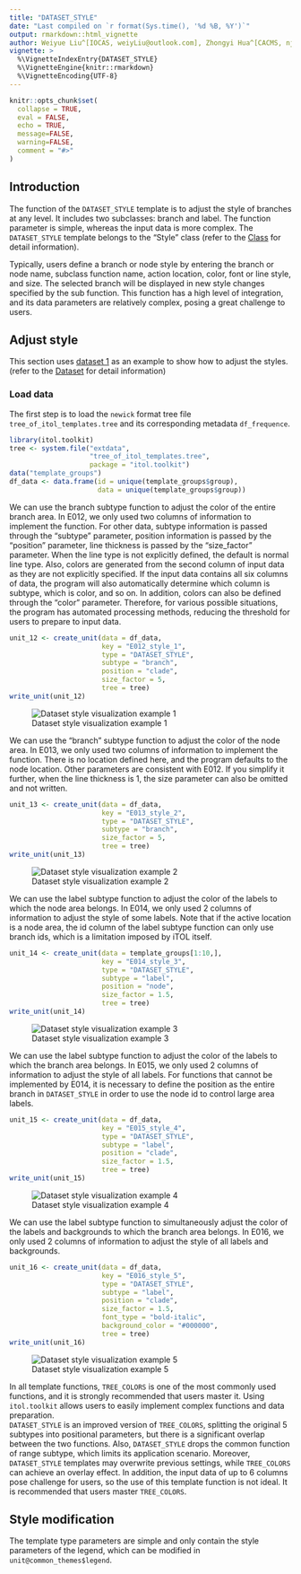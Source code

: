 ```yaml
---
title: "DATASET_STYLE"
date: "Last compiled on `r format(Sys.time(), '%d %B, %Y')`"
output: rmarkdown::html_vignette
author: Weiyue Liu^[IOCAS, weiyLiu@outlook.com], Zhongyi Hua^[CACMS, njbxhzy@hotmail.com], Tong Zhou^[IOCAS, tongzhou2017@gmail.com]
vignette: >
  %\VignetteIndexEntry{DATASET_STYLE}
  %\VignetteEngine{knitr::rmarkdown}
  %\VignetteEncoding{UTF-8}
---
```


```r
knitr::opts_chunk$set(
  collapse = TRUE,
  eval = FALSE,
  echo = TRUE,
  message=FALSE,
  warning=FALSE,
  comment = "#>"
)
```
## Introduction
The function of the `DATASET_STYLE` template is to adjust the style of branches at any level. It includes two subclasses: branch and label. The function parameter is simple, whereas the input data is more complex. The `DATASET_STYLE` template belongs to the "Style" class (refer to the [Class]() for detail information).

Typically, users define a branch or node style by entering the branch or node name, subclass function name, action location, color, font or line style, and size. The selected branch will be displayed in new style changes specified by the sub function. This function has a high level of integration, and its data parameters are relatively complex, posing a great challenge to users.

## Adjust style
This section uses [dataset 1](https://github.com/TongZhou2017/itol.toolkit/tree/master/inst/extdata/dataset1) as an example to show how to adjust the styles. (refer to the  [Dataset](https://tongzhou2017.github.io/itol.toolkit/articles/Datasets.html) for detail information)

### Load data
The first step is to load the `newick` format tree file `tree_of_itol_templates.tree` and its corresponding metadata `df_frequence`. 

```r
library(itol.toolkit)
tree <- system.file("extdata",
                    "tree_of_itol_templates.tree",
                    package = "itol.toolkit")
data("template_groups")
df_data <- data.frame(id = unique(template_groups$group),
                      data = unique(template_groups$group))
```

We can use the branch subtype function to adjust the color of the entire branch area. In E012, we only used two columns of information to implement the function. For other data, subtype information is passed through the "subtype" parameter, position information is passed by the "position" parameter, line thickness is passed by the "size_factor" parameter. When the line type is not explicitly defined, the default is normal line type. Also, colors are generated from the second column of input data as they are not explicitly specified. If the input data contains all six columns of data, the program will also automatically determine which column is subtype, which is color, and so on. In addition, colors can also be defined through the "color" parameter. Therefore, for various possible situations, the program has automated processing methods, reducing the threshold for users to prepare to input data.

```r
unit_12 <- create_unit(data = df_data, 
                       key = "E012_style_1",
                       type = "DATASET_STYLE", 
                       subtype = "branch",
                       position = "clade",
                       size_factor = 5,
                       tree = tree)
write_unit(unit_12)
```

![Dataset style visualization example 1](images/DATASET_STYLE_1.png)

We can use the "branch" subtype function to adjust the color of the node area. In E013, we only used two columns of information to implement the function. There is no location defined here, and the program defaults to the node location. Other parameters are consistent with E012. If you simplify it further, when the line thickness is 1, the size parameter can also be omitted and not written.

```r
unit_13 <- create_unit(data = df_data, 
                       key = "E013_style_2", 
                       type = "DATASET_STYLE", 
                       subtype = "branch",
                       size_factor = 5,
                       tree = tree)
write_unit(unit_13)
```

![Dataset style visualization example 2](images/DATASET_STYLE_2.png)

We can use the label subtype function to adjust the color of the labels to which the node area belongs. In E014, we only used 2 columns of information to adjust the style of some labels. Note that if the active location is a node area, the id column of the label subtype function can only use branch ids, which is a limitation imposed by iTOL itself.

```r
unit_14 <- create_unit(data = template_groups[1:10,], 
                       key = "E014_style_3",
                       type = "DATASET_STYLE", 
                       subtype = "label",
                       position = "node",
                       size_factor = 1.5,
                       tree = tree)
write_unit(unit_14)
```

![Dataset style visualization example 3](images/DATASET_STYLE_3.png)

We can use the label subtype function to adjust the color of the labels to which the branch area belongs. In E015, we only used 2 columns of information to adjust the style of all labels. For functions that cannot be implemented by E014, it is necessary to define the position as the entire branch in `DATASET_STYLE` in order to use the node id to control large area labels.

```r
unit_15 <- create_unit(data = df_data,
                       key = "E015_style_4",
                       type = "DATASET_STYLE",
                       subtype = "label",
                       position = "clade",
                       size_factor = 1.5,
                       tree = tree)
write_unit(unit_15)
```

![Dataset style visualization example 4](images/DATASET_STYLE_4.png)

We can use the label subtype function to simultaneously adjust the color of the labels and backgrounds to which the branch area belongs. In E016, we only used 2 columns of information to adjust the style of all labels and backgrounds.

```r
unit_16 <- create_unit(data = df_data, 
                       key = "E016_style_5", 
                       type = "DATASET_STYLE", 
                       subtype = "label",
                       position = "clade",
                       size_factor = 1.5,
                       font_type = "bold-italic",
                       background_color = "#000000",
                       tree = tree)
write_unit(unit_16)
```

![Dataset style visualization example 5](images/DATASET_STYLE_5.png)

In all template functions, `TREE_COLORS` is one of the most commonly used functions, and it is strongly recommended that users master it. Using `itol.toolkit` allows users to easily implement complex functions and data preparation.  
`DATASET_STYLE` is an improved version of `TREE_COLORS`, splitting the original 5 subtypes into positional parameters, but there is a significant overlap between the two functions. Also, `DATASET_STYLE` drops the common function of range subtype, which limits its application scenario. Moreover, `DATASET_STYLE` templates may overwrite previous settings, while `TREE_COLORS` can achieve an overlay effect. In addition, the input data of up to 6 columns pose challenge for users, so the use of this template function is not ideal. It is recommended that users master `TREE_COLORS`.

## Style modification

The template type parameters are simple and only contain the style parameters of the legend, which can be modified in `unit@common_themes$legend`.
